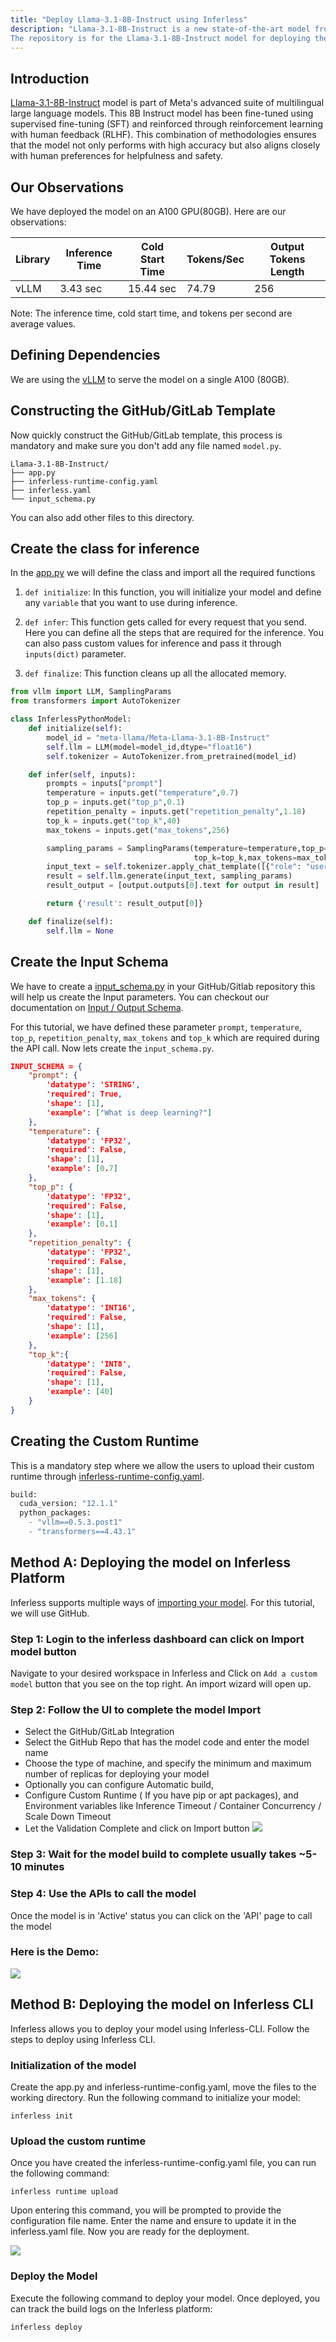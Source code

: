 ```yaml
---
title: "Deploy Llama-3.1-8B-Instruct using Inferless"
description: "Llama-3.1-8B-Instruct is a new state-of-the-art model from Meta's Lama-3.1 series of large language models.
The repository is for the Llama-3.1-8B-Instruct model for deploying the model in the Inferless platform."
---
```


## Introduction

[Llama-3.1-8B-Instruct](https://huggingface.co/meta-llama/Meta-Llama-3.1-8B-Instruct) model is part of Meta's advanced suite of multilingual large language models.
This 8B Instruct model has been fine-tuned using supervised fine-tuning (SFT) and reinforced through reinforcement learning with human feedback (RLHF).
This combination of methodologies ensures that the model not only performs with high accuracy but also aligns closely with human preferences for helpfulness and safety.


## Our Observations

We have deployed the model on an A100 GPU(80GB). Here are our observations:

| Library      | Inference Time  | Cold Start Time |Tokens/Sec    | Output Tokens Length    |
| ------------ | --------------- | --------------- | ------------ | ----------------------- |
| vLLM         | 3.43 sec        | 15.44 sec       | 74.79        | 256                     |

Note: The inference time, cold start time, and tokens per second are average values.

## Defining Dependencies

We are using the [vLLM](https://github.com/vllm-project/vllm/) to serve the model on a single A100 (80GB).

## Constructing the GitHub/GitLab Template

Now quickly construct the GitHub/GitLab template, this process is mandatory and make sure you don't add any file named `model.py`.

```
Llama-3.1-8B-Instruct/
├── app.py
├── inferless-runtime-config.yaml
├── inferless.yaml
└── input_schema.py
```

You can also add other files to this directory.

## Create the class for inference

In the [app.py](https://github.com/inferless/Llama-3.1-8B-Instruct/blob/main/app.py) we will define the class and import all the required functions

1.  `def initialize`: In this function, you will initialize your model and define any `variable` that you want to use during inference.

2.  `def infer`: This function gets called for every request that you send. Here you can define all the steps that are required for the inference. You can also pass custom values for inference and pass it through `inputs(dict)` parameter.

3.  `def finalize`: This function cleans up all the allocated memory.

```python
from vllm import LLM, SamplingParams
from transformers import AutoTokenizer

class InferlessPythonModel:
    def initialize(self):
        model_id = "meta-llama/Meta-Llama-3.1-8B-Instruct"
        self.llm = LLM(model=model_id,dtype="float16")
        self.tokenizer = AutoTokenizer.from_pretrained(model_id)

    def infer(self, inputs):
        prompts = inputs["prompt"]
        temperature = inputs.get("temperature",0.7)
        top_p = inputs.get("top_p",0.1)
        repetition_penalty = inputs.get("repetition_penalty",1.18)
        top_k = inputs.get("top_k",40)
        max_tokens = inputs.get("max_tokens",256)

        sampling_params = SamplingParams(temperature=temperature,top_p=top_p,repetition_penalty=repetition_penalty,
                                         top_k=top_k,max_tokens=max_tokens)
        input_text = self.tokenizer.apply_chat_template([{"role": "user", "content": prompts}], tokenize=False)
        result = self.llm.generate(input_text, sampling_params)
        result_output = [output.outputs[0].text for output in result]

        return {'result': result_output[0]}

    def finalize(self):
        self.llm = None
```

## Create the Input Schema

We have to create a [input_schema.py](https://github.com/inferless/Llama-3.1-8B-Instruct/blob/main/input_schema.py) in your GitHub/Gitlab repository this will help us create the Input parameters. You can checkout our documentation on [Input / Output Schema](https://docs.inferless.com/model-import/input-output-schema).

For this tutorial, we have defined these parameter `prompt`, `temperature`, `top_p`, `repetition_penalty`, `max_tokens` and `top_k`  which are required during the API call. Now lets create the `input_schema.py`.

```JSON
INPUT_SCHEMA = {
    "prompt": {
        'datatype': 'STRING',
        'required': True,
        'shape': [1],
        'example': ["What is deep learning?"]
    },
    "temperature": {
        'datatype': 'FP32',
        'required': False,
        'shape': [1],
        'example': [0.7]
    },
    "top_p": {
        'datatype': 'FP32',
        'required': False,
        'shape': [1],
        'example': [0.1]
    },
    "repetition_penalty": {
        'datatype': 'FP32',
        'required': False,
        'shape': [1],
        'example': [1.18]
    },
    "max_tokens": {
        'datatype': 'INT16',
        'required': False,
        'shape': [1],
        'example': [256]
    },
    "top_k":{
        'datatype': 'INT8',
        'required': False,
        'shape': [1],
        'example': [40]
    }
}
```

## Creating the Custom Runtime

This is a mandatory step where we allow the users to upload their custom runtime through [inferless-runtime-config.yaml](https://github.com/inferless/Llama-3.1-8B-Instruct/blob/main/inferless-runtime-config.yaml).

```python
build:
  cuda_version: "12.1.1"
  python_packages:
    - "vllm==0.5.3.post1"
    - "transformers==4.43.1"
```

## Method A: Deploying the model on Inferless Platform
Inferless supports multiple ways of [importing your model](https://docs.inferless.com/model-import/file-structure-req/file-structure-requirements). For this tutorial, we will use GitHub.

### Step 1: Login to the inferless dashboard can click on Import model button
Navigate to your desired workspace in Inferless and Click on `Add a custom model` button that you see on the top right. An import wizard will open up.

### Step 2: Follow the UI to complete the model  Import
* Select the GitHub/GitLab Integration
* Select the GitHub Repo that has the model code and enter the model name
* Choose the type of machine, and specify the minimum and maximum number of replicas for deploying your model
* Optionally you can configure Automatic build,
* Configure Custom Runtime ( If you have pip or apt packages), and Environment variables like Inference Timeout / Container Concurrency / Scale Down Timeout 
* Let the Validation Complete and click on Import button
![](/images/import.jpg)

### Step 3: Wait for the model build to complete usually takes ~5-10 minutes

### Step 4: Use the APIs to call the model
Once the model is in 'Active' status you can click on the 'API' page to call the model

### Here is the Demo:

![](/gif/Llama3-1-demo.gif)

## Method B: Deploying the model on Inferless CLI

Inferless allows you to deploy your model using Inferless-CLI. Follow the steps to deploy using Inferless CLI.

### Initialization of the model

Create the app.py and inferless-runtime-config.yaml, move the files to the working directory. Run the following command to initialize your model:

```
inferless init
```

### Upload the custom runtime

Once you have created the inferless-runtime-config.yaml file, you can run the following command:

```
inferless runtime upload
```

Upon entering this command, you will be prompted to provide the configuration file name. Enter the name and ensure to update it in the inferless.yaml file. Now you are ready for the deployment.

![](/images/llama70b-6.png)

### Deploy the Model

Execute the following command to deploy your model. Once deployed, you can track the build logs on the Inferless platform:

```
inferless deploy
```
